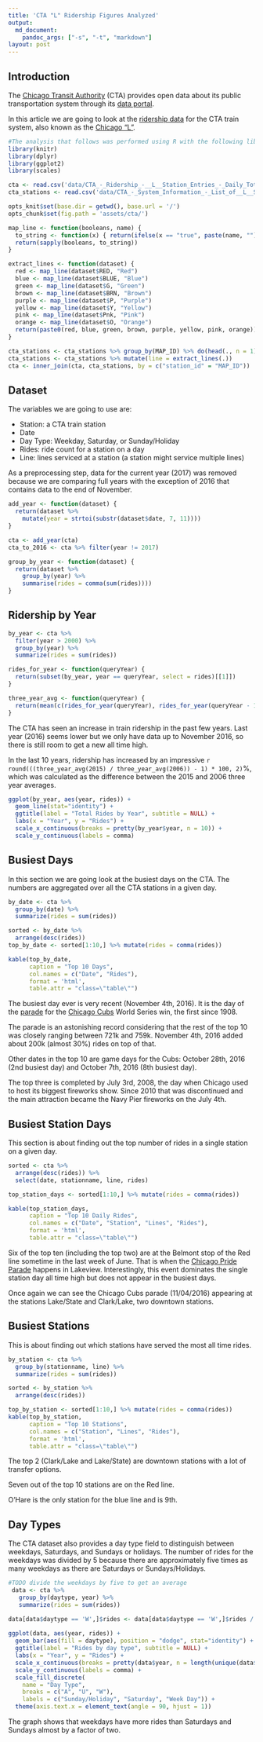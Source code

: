 ```yaml
---
title: 'CTA "L" Ridership Figures Analyzed'
output:
  md_document:
    pandoc_args: ["-s", "-t", "markdown"]
layout: post
---
```


## Introduction

The [Chicago Transit Authority](http://www.transitchicago.com/) (CTA) provides open data about its public transportation system through its [data portal](http://www.transitchicago.com/data/).

In this article we are going to look at the [ridership data](https://data.cityofchicago.org/Transportation/CTA-Ridership-L-Station-Entries-Daily-Totals/5neh-572f) for the CTA train system, also known as the [Chicago "L"](https://en.wikipedia.org/wiki/Chicago_%22L%22).

```r
#The analysis that follows was performed using R with the following libraries:
library(knitr)
library(dplyr)
library(ggplot2)
library(scales)
```

```r
cta <- read.csv('data/CTA_-_Ridership_-__L__Station_Entries_-_Daily_Totals.csv')
cta_stations <- read.csv('data/CTA_-_System_Information_-_List_of__L__Stops.csv')
```

```r
opts_knit$set(base.dir = getwd(), base.url = '/')
opts_chunk$set(fig.path = 'assets/cta/')
```

```r
map_line <- function(booleans, name) {
  to_string <- function(x) { return(ifelse(x == "true", paste(name, ""), "")) }
  return(sapply(booleans, to_string))
}

extract_lines <- function(dataset) {
  red <- map_line(dataset$RED, "Red")
  blue <- map_line(dataset$BLUE, "Blue")
  green <- map_line(dataset$G, "Green")
  brown <- map_line(dataset$BRN, "Brown")
  purple <- map_line(dataset$P, "Purple")
  yellow <- map_line(dataset$Y, "Yellow")
  pink <- map_line(dataset$Pnk, "Pink")
  orange <- map_line(dataset$O, "Orange")
  return(paste0(red, blue, green, brown, purple, yellow, pink, orange))
}
```

```r
cta_stations <- cta_stations %>% group_by(MAP_ID) %>% do(head(., n = 1)) %>% ungroup()
cta_stations <- cta_stations %>% mutate(line = extract_lines(.))
cta <- inner_join(cta, cta_stations, by = c("station_id" = "MAP_ID"))
```

## Dataset

The variables we are going to use are: 
<ul>
  <li>Station: a CTA train station</li>
  <li>Date</li>
  <li>Day Type: Weekday, Saturday, or Sunday/Holiday</li>
  <li>Rides: ride count for a station on a day</li>
  <li>Line: lines serviced at a station (a station might service multiple lines)</li>
</ul>

As a preprocessing step, data for the current year (2017) was removed because we are comparing full years with the exception of 2016 that contains data to the end of November.

```r
add_year <- function(dataset) {
  return(dataset %>%
    mutate(year = strtoi(substr(dataset$date, 7, 11))))
}

cta <- add_year(cta)
cta_to_2016 <- cta %>% filter(year != 2017)

group_by_year <- function(dataset) {
  return(dataset %>%
    group_by(year) %>%
    summarise(rides = comma(sum(rides))))
}
```

## Ridership by Year

```r
by_year <- cta %>% 
  filter(year > 2000) %>%
  group_by(year) %>%
  summarize(rides = sum(rides))

rides_for_year <- function(queryYear) {
  return(subset(by_year, year == queryYear, select = rides)[[1]])
}

three_year_avg <- function(queryYear) {
  return(mean(c(rides_for_year(queryYear), rides_for_year(queryYear - 1), rides_for_year(queryYear - 2))))
}
```

The CTA has seen an increase in train ridership in the past few years. Last year (2016) seems lower but we only have data up to November 2016, so there is still room to get a new all time high.

In the last 10 years, ridership has increased by an impressive `r round(((three_year_avg(2015) / three_year_avg(2006)) - 1) * 100, 2) `%, which was calculated as the difference between the 2015 and 2006 three year averages.

```r
ggplot(by_year, aes(year, rides)) +
  geom_line(stat="identity") +
  ggtitle(label = "Total Rides by Year", subtitle = NULL) +
  labs(x = "Year", y = "Rides") +
  scale_x_continuous(breaks = pretty(by_year$year, n = 10)) +
  scale_y_continuous(labels = comma)
```

## Busiest Days

In this section we are going look at the busiest days on the CTA. The numbers are aggregated over all the CTA stations in a given day.

<div markdown="0">
```r
by_date <- cta %>% 
  group_by(date) %>%
  summarize(rides = sum(rides))

sorted <- by_date %>% 
  arrange(desc(rides))
top_by_date <- sorted[1:10,] %>% mutate(rides = comma(rides))

kable(top_by_date, 
      caption = "Top 10 Days",
      col.names = c("Date", "Rides"),
      format = 'html',
      table.attr = "class=\"table\"")
```
</div>

The busiest day ever is very recent (November 4th, 2016). It is the day of the [parade](https://en.wikipedia.org/wiki/Chicago_Cubs#2016:_World_Series_Champions) for the 
[Chicago Cubs](https://en.wikipedia.org/wiki/Chicago_Cubs) World Series win, the first since 1908.

The parade is an astonishing record considering that the rest of the top 10 was closely ranging between 721k and 759k. November 4th, 2016 added about 200k (almost 30%) rides on top of that.

Other dates in the top 10 are game days for the Cubs: October 28th, 2016 (2nd busiest day) and October 7th, 2016 (8th busiest day).

The top three is completed by July 3rd, 2008, the day when Chicago used to host its biggest fireworks show. Since 2010 that was discontinued and the main attraction became the Navy Pier fireworks on the July 4th.

## Busiest Station Days

This section is about finding out the top number of rides in a single station on a given day.

<div markdown="0">
```r

sorted <- cta %>% 
  arrange(desc(rides)) %>%
  select(date, stationname, line, rides)

top_station_days <- sorted[1:10,] %>% mutate(rides = comma(rides))

kable(top_station_days, 
      caption = "Top 10 Daily Rides",
      col.names = c("Date", "Station", "Lines", "Rides"),
      format = 'html',
      table.attr = "class=\"table\"")
```
</div>

Six of the top ten (including the top two) are at the Belmont stop of the Red line sometime in the last week of June. That is when the [Chicago Pride Parade](https://en.wikipedia.org/wiki/Chicago_Pride_Parade) happens in Lakeview. Interestingly, this event dominates the single station day all time high but does not appear in the busiest days.

Once again we can see the Chicago Cubs parade (11/04/2016) appearing at the stations Lake/State and Clark/Lake, two downtown stations.

## Busiest Stations

This is about finding out which stations have served the most all time rides. 

<div>
```r
by_station <- cta %>% 
  group_by(stationname, line) %>%
  summarize(rides = sum(rides))

sorted <- by_station %>% 
  arrange(desc(rides))

top_by_station <- sorted[1:10,] %>% mutate(rides = comma(rides))
kable(top_by_station, 
      caption = "Top 10 Stations",
      col.names = c("Station", "Lines", "Rides"),
      format = 'html',
      table.attr = "class=\"table\"")
```
</div>

The top 2 (Clark/Lake and Lake/State) are downtown stations with a lot of transfer options.

Seven out of the top 10 stations are on the Red line.

O'Hare is the only station for the blue line and is 9th. 

## Day Types

The CTA dataset also provides a day type field to distinguish between weekdays, Saturdays, and Sundays or holidays. The number of rides for the weekdays was divided by 5 because there are approximately five times as many weekdays as there are Saturdays or Sundays/Holidays.

```r
#TODO divide the weekdays by five to get an average
 data <- cta %>% 
   group_by(daytype, year) %>%
   summarize(rides = sum(rides))

data[data$daytype == 'W',]$rides <- data[data$daytype == 'W',]$rides / 5  
  
ggplot(data, aes(year, rides)) +
  geom_bar(aes(fill = daytype), position = "dodge", stat="identity") +
  ggtitle(label = "Rides by day type", subtitle = NULL) +
  labs(x = "Year", y = "Rides") +
  scale_x_continuous(breaks = pretty(data$year, n = length(unique(data$year)))) +
  scale_y_continuous(labels = comma) +
  scale_fill_discrete(
    name = "Day Type",
    breaks = c("A", "U", "W"),
    labels = c("Sunday/Holiday", "Saturday", "Week Day")) +
  theme(axis.text.x = element_text(angle = 90, hjust = 1))
```

The graph shows that weekdays have more rides than Saturdays and Sundays almost by a factor of two.
